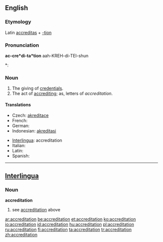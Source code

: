 ==English==

===Etymology===
Latin [[accreditas]] + [[-tion]]

===Pronunciation===
'''ac-cre*di-ta*tion'''
{{rfap}}
aah-KREH-di-TEI-shun
*: {{rhymes|eɪʃǝn}}

===Noun===
{{en-noun}}

# The giving of [[credentials]].
# The act of [[accrediting]]; as, letters of ''accreditation''.

====Translations====
{{trans-top|giving of credentials}}
* Czech: [[akreditace]]
* French: {{t+|fr|accréditation}}
* German: {{t+|de|Beglaubigung|f}}
* Indonesian: [[akreditasi]]
{{trans-mid}}
* [[Interlingua]]: accreditation
* Italian: {{t-|it|accreditamento}}
* Latin: {{t-|la|accreditatio}}
* Spanish: {{t-|es|acreditación}}
{{trans-bottom}}

----

==[[Interlingua]]==

===Noun===
'''accreditation'''

# see [[accreditation]] above

[[ar:accreditation]]
[[be:accreditation]]
[[et:accreditation]]
[[ko:accreditation]]
[[io:accreditation]]
[[id:accreditation]]
[[hu:accreditation]]
[[pl:accreditation]]
[[ru:accreditation]]
[[fi:accreditation]]
[[ta:accreditation]]
[[tr:accreditation]]
[[zh:accreditation]]